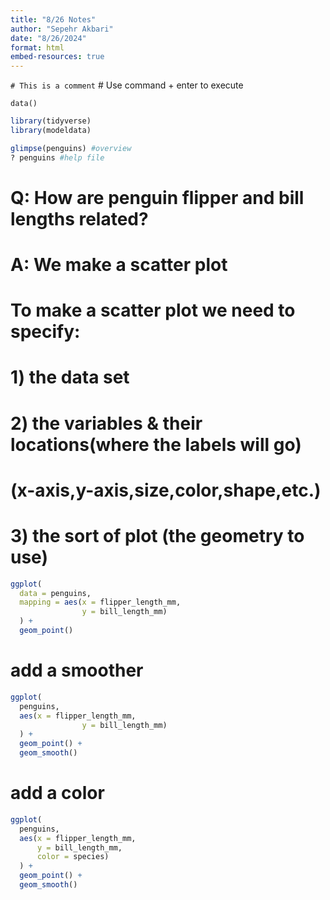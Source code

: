 ```yaml
---
title: "8/26 Notes"
author: "Sepehr Akbari"
date: "8/26/2024"
format: html
embed-resources: true
---
```

`# This is a comment `
# Use command + enter to execute

`data()`

```r
library(tidyverse)
library(modeldata)

glimpse(penguins) #overview
? penguins #help file
```

# Q: How are penguin flipper and bill lengths related?
# A: We make a scatter plot

# To make a scatter plot we need to specify:
# 1) the data set 
# 2) the variables & their locations(where the labels will go)
#     (x-axis,y-axis,size,color,shape,etc.)
# 3) the sort of plot (the geometry to use)

```r
ggplot(
  data = penguins,
  mapping = aes(x = flipper_length_mm,
                y = bill_length_mm)
  ) + 
  geom_point()
```

# add a smoother
```r
ggplot(
  penguins,
  aes(x = flipper_length_mm,
                y = bill_length_mm)
  ) + 
  geom_point() + 
  geom_smooth()
```

# add a color
```r
ggplot(
  penguins,
  aes(x = flipper_length_mm,
      y = bill_length_mm,
      color = species)
  ) + 
  geom_point() +
  geom_smooth()
```

